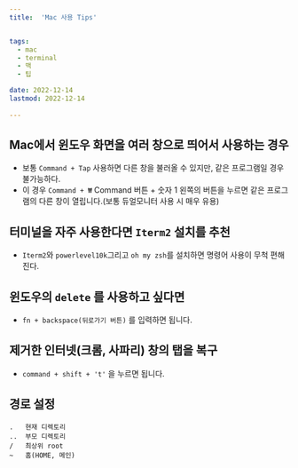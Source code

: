 ```yaml
---
title:  'Mac 사용 Tips'


tags:
  - mac
  - terminal
  - 맥
  - 팁

date: 2022-12-14
lastmod: 2022-12-14
 
---
```


## Mac에서 윈도우 화면을 여러 창으로 띄어서 사용하는 경우

- 보통 `Command + Tap` 사용하면 다른 창을 불러올 수 있지만, 같은 프로그램일 경우 불가능하다.
- 이 경우 `Command + ₩`  Command 버튼 + 숫자 1 왼쪽의 버튼을 누르면 같은 프로그램의 다른 창이 열립니다.(보통 듀얼모니터 사용 시 매우 유용)

## 터미널을 자주 사용한다면 `Iterm2` 설치를 추천

- `Iterm2`와 `powerlevel10k`그리고 `oh my zsh`를 설치하면 명령어 사용이 무척 편해진다.

## 윈도우의 `delete` 를 사용하고 싶다면

- `fn + backspace(뒤로가기 버튼)` 를 입력하면 됩니다.

## 제거한 인터넷(크롬, 사파리) 창의 탭을 복구

- `command + shift + 't'` 을 누르면 됩니다.

## 경로 설정

```shell
.   현재 디렉토리
..  부모 디렉토리
/   최상위 root
~   홈(HOME, 메인)
```

